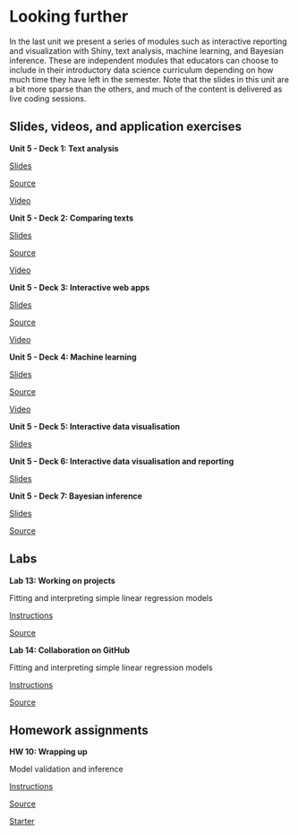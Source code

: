 # Looking further {#looking-forward}

In the last unit we present a series of modules such as interactive reporting and visualization with Shiny, text analysis, machine learning, and Bayesian inference.
These are independent modules that educators can choose to include in their introductory data science curriculum depending on how much time they have left in the semester.
Note that the slides in this unit are a bit more sparse than the others, and much of the content is delivered as live coding sessions.

## Slides, videos, and application exercises

::: slide-deck
**Unit 5 - Deck 1: Text analysis**

::: slides
[Slides](https://rstudio-education.github.io/datascience-box/course-materials/slides/u5-d01-text-analysis/u5-d01-text-analysis.html#1)
:::

::: source
[Source](https://github.com/rstudio-education/datascience-box/tree/master/course-materials/slides/u5-d01-text-analysis)
:::

::: video
[Video](https://youtu.be/_YqEHZccujc)
:::
:::

::: slide-deck
**Unit 5 - Deck 2: Comparing texts**

::: slides
[Slides](https://rstudio-education.github.io/datascience-box/course-materials/slides/u5-d02-comparing-texts/u5-d02-comparing-texts.html#1)
:::

::: source
[Source](https://github.com/rstudio-education/datascience-box/tree/master/course-materials/slides/u5-d02-comparing-texts)
:::

::: video
[Video](https://youtu.be/Q79feeFbsxM)
:::
:::

::: slide-deck
**Unit 5 - Deck 3: Interactive web apps**

::: slides
[Slides](https://rstudio-education.github.io/datascience-box/course-materials/slides/u5-d03-interactive-web-app/u5-d03-interactive-web-app.html#1)
:::

::: source
[Source](https://github.com/rstudio-education/datascience-box/tree/master/course-materials/slides/u5-d03-interactive-web-app)
:::

::: video
[Video](https://youtu.be/gXBEOFWrxsk)
:::
:::

::: slide-deck
**Unit 5 - Deck 4: Machine learning**

::: slides
[Slides](https://rstudio-education.github.io/datascience-box/course-materials/slides/u5-d04-machine-learning/u5-d04-machine-learning.html#1)
:::

::: source
[Source](https://github.com/rstudio-education/datascience-box/tree/master/course-materials/slides/u5-d04-machine-learning)
:::

::: video
[Video](https://youtu.be/IP5skNjwo7A)
:::
:::

::: slide-deck
**Unit 5 - Deck 5: Interactive data visualisation**

::: slides
[Slides](https://rstudio-education.github.io/datascience-box/course-materials/slides/u5-d05-shiny-1/u5-d05-shiny-1.pdf)
:::
:::

::: slide-deck
**Unit 5 - Deck 6: Interactive data visualisation and reporting**

::: slides
[Slides](https://rstudio-education.github.io/datascience-box/course-materials/slides/u5-d05-shiny-2/u5-d05-shiny-2.pdf)
:::
:::

::: slide-deck
**Unit 5 - Deck 7: Bayesian inference**

::: slides
[Slides](https://rstudio-education.github.io/datascience-box/course-materials/slides/u5-d07-bayes-inf/u5-d07-bayes-inf.html#1)
:::

::: source
[Source](https://github.com/rstudio-education/datascience-box/tree/master/course-materials/slides/u5-d07-bayes-inf)
:::
:::

## Labs

::: lab
**Lab 13: Working on projects**

Fitting and interpreting simple linear regression models

::: instructions
[Instructions](https://rstudio-education.github.io/datascience-box/course-materials/lab-instructions/lab-13/lab-13-work-on-projects.html)
:::

::: source
[Source](https://github.com/rstudio-education/datascience-box/tree/master/course-materials/lab-instructions/lab-13)
:::
:::

::: lab
**Lab 14: Collaboration on GitHub**

Fitting and interpreting simple linear regression models

::: instructions
[Instructions](https://rstudio-education.github.io/datascience-box/course-materials/lab-instructions/lab-14/lab-14-collaborating-on-github.html)
:::

::: source
[Source](https://github.com/rstudio-education/datascience-box/tree/master/course-materials/lab-instructions/lab-14)
:::
:::

## Homework assignments

::: homework
**HW 10: Wrapping up**

Model validation and inference

::: instructions
[Instructions](https://rstudio-education.github.io/datascience-box/course-materials/hw-instructions/hw-10/hw-10-wrap-up.html)
:::

::: source
[Source](https://github.com/rstudio-education/datascience-box/tree/master/course-materials/hw-instructions/hw-10)
:::

::: starter
[Starter](https://github.com/rstudio-education/datascience-box/tree/master/course-materials/starters/hw/hw-10-wrap-up)
:::
:::
